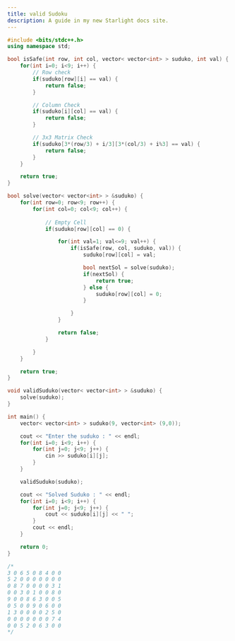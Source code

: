 ```yaml
---
title: valid Sudoku
description: A guide in my new Starlight docs site.
---
```


```c++
#include <bits/stdc++.h>
using namespace std;

bool isSafe(int row, int col, vector< vector<int> > suduko, int val) {
    for(int i=0; i<9; i++) {
        // Row check
        if(suduko[row][i] == val) {
            return false;
        }

        // Column Check
        if(suduko[i][col] == val) {
            return false;
        }

        // 3x3 Matrix Check
        if(suduko[3*(row/3) + i/3][3*(col/3) + i%3] == val) {
            return false;
        }
    }

    return true;
}

bool solve(vector< vector<int> > &suduko) {
    for(int row=0; row<9; row++) {
        for(int col=0; col<9; col++) {
            
            // Empty Cell
            if(suduko[row][col] == 0) {

                for(int val=1; val<=9; val++) {
                    if(isSafe(row, col, suduko, val)) {
                        suduko[row][col] = val;

                        bool nextSol = solve(suduko);
                        if(nextSol) {
                            return true;
                        } else {
                            suduko[row][col] = 0;
                        }

                    }
                }

                return false;
            }

        }
    }

    return true;
}

void validSuduko(vector< vector<int> > &suduko) {
    solve(suduko);
}

int main() {
    vector< vector<int> > suduko(9, vector<int> (9,0));

    cout << "Enter the suduko : " << endl;
    for(int i=0; i<9; i++) {
        for(int j=0; j<9; j++) {
            cin >> suduko[i][j];
        }
    }

    validSuduko(suduko);

    cout << "Solved Suduko : " << endl;
    for(int i=0; i<9; i++) {
        for(int j=0; j<9; j++) {
            cout << suduko[i][j] << " ";
        }
        cout << endl;
    }

    return 0;
}

/*
3 0 6 5 0 8 4 0 0
5 2 0 0 0 0 0 0 0
0 8 7 0 0 0 0 3 1
0 0 3 0 1 0 0 8 0
9 0 0 8 6 3 0 0 5
0 5 0 0 9 0 6 0 0
1 3 0 0 0 0 2 5 0
0 0 0 0 0 0 0 7 4
0 0 5 2 0 6 3 0 0
*/
```